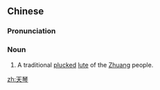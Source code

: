 ==Chinese==
{{zh-forms}}

===Pronunciation===
{{zh-pron
|m=tiānqín
|c=tin1 kam4
|cat=n
}}

===Noun===
{{zh-noun}}

# {{lb|zh|musical instrument}} A traditional [[plucked]] [[lute]] of the [[Zhuang]] people.

[[zh:天琴]]